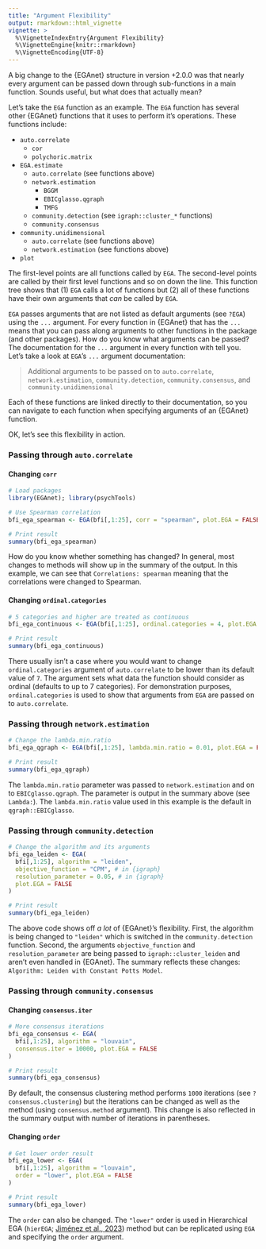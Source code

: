 ```yaml
---
title: "Argument Flexibility"
output: rmarkdown::html_vignette
vignette: >
  %\VignetteIndexEntry{Argument Flexibility}
  %\VignetteEngine{knitr::rmarkdown}
  %\VignetteEncoding{UTF-8}
---
```


A big change to the {EGAnet} structure in version +2.0.0 was that nearly every argument can be passed down through sub-functions in a main function. Sounds useful, but what does that actually mean?

Let's take the `EGA` function as an example. The `EGA` function has several other {EGAnet} functions that it uses to perform it's operations. These functions include:

+   `auto.correlate`
    -   `cor`
    -   `polychoric.matrix`

+   `EGA.estimate`
    -   `auto.correlate` (see functions above)
    -   `network.estimation`
        +   `BGGM`
        +   `EBICglasso.qgraph`
        +   `TMFG`
    -   `community.detection` (see `igraph::cluster_*` functions)
    -   `community.consensus`
    
+   `community.unidimensional`
    -   `auto.correlate` (see functions above)
    -   `network.estimation` (see functions above)
    
+   `plot`

The first-level points are all functions called by `EGA`. The second-level points are called by their first level functions and so on down the line. This function tree shows that (1) `EGA` calls a lot of functions but (2) all of these functions have their own arguments that *can* be called by `EGA`.

`EGA` passes arguments that are not listed as default arguments (see `?EGA`) using the `...` argument. For every function in {EGAnet} that has the `...` means that you can pass along arguments to other functions in the package (and other packages). How do you know what arguments can be passed? The documentation for the `...` argument in every function with tell you. Let's take a look at `EGA`'s `...` argument documentation:

> 	Additional arguments to be passed on to `auto.correlate`, `network.estimation`, `community.detection`, `community.consensus`, and `community.unidimensional`

Each of these functions are linked directly to their documentation, so you can navigate to each function when specifying arguments of an {EGAnet} function.

OK, let's see this flexibility in action.

### Passing through `auto.correlate`

#### Changing `corr`

```r
# Load packages
library(EGAnet); library(psychTools)

# Use Spearman correlation
bfi_ega_spearman <- EGA(bfi[,1:25], corr = "spearman", plot.EGA = FALSE)

# Print result
summary(bfi_ega_spearman)
```

How do you know whether something has changed? In general, most changes to methods will show up in the summary of the output. In this example, we can see that `Correlations: spearman` meaning that the correlations were changed to Spearman.

#### Changing `ordinal.categories`

```r
# 5 categories and higher are treated as continuous
bfi_ega_continuous <- EGA(bfi[,1:25], ordinal.categories = 4, plot.EGA = FALSE)

# Print result
summary(bfi_ega_continuous)
```

There usually isn't a case where you would want to change `ordinal.categories` argument of `auto.correlate` to be lower than its default value of `7`. The argument sets what data the function should consider as ordinal (defaults to up to 7 categories). For demonstration purposes, `ordinal.categories` is used to show that arguments from `EGA` are passed on to `auto.correlate`.

### Passing through `network.estimation`

```r
# Change the lambda.min.ratio
bfi_ega_qgraph <- EGA(bfi[,1:25], lambda.min.ratio = 0.01, plot.EGA = FALSE)

# Print result
summary(bfi_ega_qgraph)
```

The `lambda.min.ratio` parameter was passed to `network.estimation` and on to `EBICglasso.qgraph`. The parameter is output in the summary above (see `Lambda:`). The `lambda.min.ratio` value used in this example is the default in `qgraph::EBICglasso`.

### Passing through `community.detection`

```r
# Change the algorithm and its arguments
bfi_ega_leiden <- EGA(
  bfi[,1:25], algorithm = "leiden",
  objective_function = "CPM", # in {igraph}
  resolution_parameter = 0.05, # in {igraph}
  plot.EGA = FALSE
)

# Print result
summary(bfi_ega_leiden)
```

The above code shows off *a lot* of {EGAnet}'s flexibility. First, the algorithm is being changed to `"leiden"` which is switched in the `community.detection` function. Second, the arguments `objective_function` and `resolution_parameter` are being passed to `igraph::cluster_leiden` and aren't even handled in {EGAnet}. The summary reflects these changes: `Algorithm: Leiden with Constant Potts Model`. 

### Passing through `community.consensus`

#### Changing `consensus.iter`

```r
# More consensus iterations
bfi_ega_consensus <- EGA(
  bfi[,1:25], algorithm = "louvain",
  consensus.iter = 10000, plot.EGA = FALSE
)

# Print result
summary(bfi_ega_consensus)
```

By default, the consensus clustering method performs `1000` iterations (see `?consensus.clustering`) but the iterations can be changed as well as the method (using `consensus.method` argument). This change is also reflected in the summary output with number of iterations in parentheses.

#### Changing `order`

```r
# Get lower order result
bfi_ega_lower <- EGA(
  bfi[,1:25], algorithm = "louvain",
  order = "lower", plot.EGA = FALSE
)

# Print result
summary(bfi_ega_lower)
```

The `order` can also be changed. The `"lower"` order is used in Hierarchical EGA (`hierEGA`; [Jiménez et al., 2023](https://doi.org/10.1037/met0000590)) method but can be replicated using `EGA` and specifying the `order` argument.  